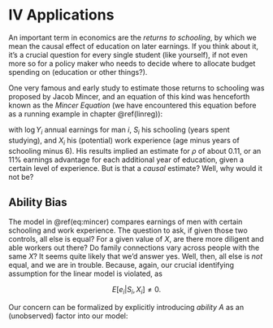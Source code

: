 # IV Applications

An important term in economics are the *returns to schooling*, by which we mean the causal effect of education on later earnings. If you think about it, it's a crucial question for every single student (like yourself), if not even more so for a policy maker who needs to decide where to allocate budget spending on (education or other things?).

One very famous and early study to estimate those returns to schooling was proposed by Jacob Mincer, and an equation of this kind was henceforth known as the *Mincer Equation* (we have encountered this equation before as a running example in chapter \@ref(linreg)):

\begin{equation}
\log Y_i = \alpha + \rho S_i + \beta_1 X_i + \beta_2 X_i^2 + e_i  (\#eq:mincer)
\end{equation}

with $\log Y_i$ annual earnings for man $i$, $S_i$ his schooling (years spent studying), and $X_i$ his (potential) work experience (age minus years of schooling minus 6). His results implied an estimate for $\rho$ of about 0.11, or an 11% earnings advantage for each additional year of education, given a certain level of experience. But is that a *causal* estimate? Well, why would it not be?

## Ability Bias

The model in \@ref(eq:mincer) compares earnings of men with certain schooling and work experience. The question to ask, if given those two controls, all else is equal? For a given value of $X$, are there more diligent and able workers out there? Do family connections vary across people with the same $X$? It seems quite likely that we'd answer yes. Well, then, all else is *not* equal, and we are in trouble. Because, again, our crucial identifying assumption for the linear model is violated, as

$$E[e_i | S_i, X_i] \neq 0.$$

Our concern can be formalized by explicitly introducing *ability* $A$ as an (unobserved) factor into our model:

\begin{equation}
\log Y_i = \alpha + \rho S_i + A_i + e_i  (\#eq:ability)
\end{equation}
